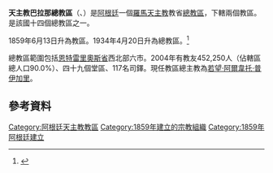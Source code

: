 {{Infobox Roman Catholic diocese
|Roman Catholic Diocese of = 天主教巴拉那總教區
|Latin name of diocese = Archidioecesis Paranensis
|image =Catedral de Paraná, Entre Ríos, Argentina..JPG
|caption =玫瑰聖母主教座堂
|location = [[阿根廷|阿根廷]]
|territory =[[恩特雷里奧斯省|恩特雷里奧斯省]]西北部六市
|population =452,250
|rite = 拉丁禮
|patron = 
|province = 
|established = 1859年
|cathedral = [[玫瑰聖母主教座堂_(巴拉那)|玫瑰聖母主教座堂]]
|co-cathedral =
|leadership = [[總主教|總主教]]
|website = [http://www.arzparan.org.ar/ 官方網頁]
|教宗=
|metropolitan =[[若望·阿爾韋托·普伊加里|若望·阿爾韋托·普伊加里]]
|ordinary = 
|coadjutor bishop =
|auxiliary =
|emeritus=
}}

'''天主教巴拉那總教區'''（{{lang-la|Archidioecesis Paranensis}}、{{lang-es|Arquidiócesis de Paraná}}）是[[阿根廷|阿根廷]]一個[[羅馬天主教|羅馬天主教]]教省[[總教區|總教區]]，下轄兩個教區。是該國十四個總教區之一。

1859年6月13日升為教區。1934年4月20日升為總教區。<ref>{{cite journal|journal=[[宗座公報|宗座公報]]|publisher=梵蒂岡出版社|date=1935年|volume=27|title=''Nobilis Argentinae nationis''|page=257|url=http://www.vatican.va/archive/aas/documents/AAS%2027%20%5B1935%5D%20-%20ocr.pdf|access-date=2013-04-02|archive-date=2018-10-05|archive-url=https://web.archive.org/web/20181005211840/http://www.vatican.va/archive/aas/documents/AAS%2027%20%5B1935%5D%20-%20ocr.pdf|dead-url=no}}</ref>

總教區範圍包括[[恩特雷里奧斯省|恩特雷里奧斯省]]西北部六市。2004年有教友452,250人（佔轄區總人口90.0%）、四十九個堂區、117名司鐸。現任教區總主教為[[若望·阿爾韋托·普伊加里|若望·阿爾韋托·普伊加里]]。

==參考資料==
{{reflist}}

{{阿根廷天主教教區}}

{{DEFAULTSORT:Paraná}}
[[Category:阿根廷天主教教區|Category:阿根廷天主教教區]]
[[Category:1859年建立的宗教組織|Category:1859年建立的宗教組織]]
[[Category:1859年阿根廷建立|Category:1859年阿根廷建立]]